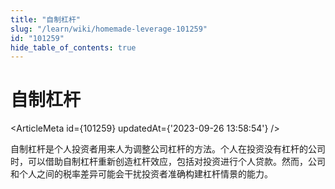 ```yaml
---
title: "自制杠杆"
slug: "/learn/wiki/homemade-leverage-101259"
id: "101259"
hide_table_of_contents: true
---
```



# 自制杠杆

<ArticleMeta id={101259} updatedAt={'2023-09-26 13:58:54'} />
<div className='border-solid border-b border-t-0 my-4 border-[var(--ifm-color-gray-300)]' />

自制杠杆是个人投资者用来人为调整公司杠杆的方法。个人在投资没有杠杆的公司时，可以借助自制杠杆重新创造杠杆效应，包括对投资进行个人贷款。然而，公司和个人之间的税率差异可能会干扰投资者准确构建杠杆情景的能力。
